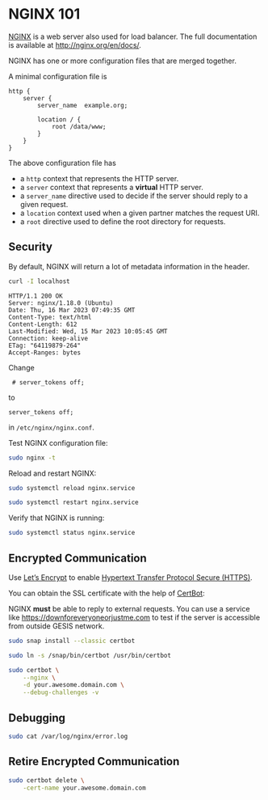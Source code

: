 # NGINX 101

[NGINX](http://nginx.org/) is a web server also used for load balancer. The full documentation is available at <http://nginx.org/en/docs/>.

NGINX has one or more configuration files that are merged together.

A minimal configuration file is

```
http {
    server {
        server_name  example.org;

        location / {
            root /data/www;
        }
    }
}
```

The above configuration file has

- a `http` context that represents the HTTP server.
- a `server` context that represents a **virtual** HTTP server.
- a `server_name` directive used to decide if the server should reply to a given request.
- a `location` context used when a given partner matches the request URI.
- a `root` directive used to define the root directory for requests.

## Security

By default, NGINX will return a lot of metadata information in the header.

```bash
curl -I localhost
```

```
HTTP/1.1 200 OK
Server: nginx/1.18.0 (Ubuntu)
Date: Thu, 16 Mar 2023 07:49:35 GMT
Content-Type: text/html
Content-Length: 612
Last-Modified: Wed, 15 Mar 2023 10:05:45 GMT
Connection: keep-alive
ETag: "64119879-264"
Accept-Ranges: bytes
```

Change


```
 # server_tokens off;
```

to

```
server_tokens off;
```

in `/etc/nginx/nginx.conf`.

Test NGINX configuration file:

```bash
sudo nginx -t
```

Reload and restart NGINX:

```bash
sudo systemctl reload nginx.service
```

```bash
sudo systemctl restart nginx.service
```

Verify that NGINX is running:

```bash
sudo systemctl status nginx.service
```

## Encrypted Communication

Use [Let's Encrypt](https://letsencrypt.org/) to enable [Hypertext Transfer Protocol Secure (HTTPS)](https://en.wikipedia.org/wiki/HTTPS).

You can obtain the SSL certificate with the help of [CertBot](https://certbot.eff.org/):

:::{.callout-note}

NGINX **must** be able to reply to external requests. You can use a service like <https://downforeveryoneorjustme.com> to test if the server is accessible from outside GESIS network.

:::

```bash
sudo snap install --classic certbot
```

```bash
sudo ln -s /snap/bin/certbot /usr/bin/certbot
```

```bash
sudo certbot \
    --nginx \
    -d your.awesome.domain.com \
    --debug-challenges -v
```

## Debugging

```bash
sudo cat /var/log/nginx/error.log
```

## Retire Encrypted Communication

```bash
sudo certbot delete \
    -cert-name your.awesome.domain.com
```
